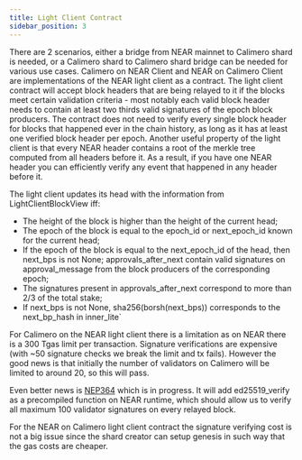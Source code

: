 ```yaml
---
title: Light Client Contract
sidebar_position: 3
---
```


There are 2 scenarios, either a bridge from NEAR mainnet to Calimero shard is needed, or a Calimero shard to Calimero shard bridge can be needed for various use cases. Calimero on NEAR Client and NEAR on Calimero Client are implementations of the NEAR light client as a contract. The light client contract will accept block headers that are being relayed to it if the blocks meet certain validation criteria - most notably each valid block header needs to contain at least two thirds valid signatures of the epoch block producers. The contract does not need to verify every single block header for blocks that happened ever in the chain history, as long as it has at least one verified block header per epoch. Another useful property of the light client is that every NEAR header contains a root of the merkle tree computed from all headers before it. As a result, if you have one NEAR header you can efficiently verify any event that happened in any header before it. 

The light client updates its head with the information from LightClientBlockView iff:


- The height of the block is higher than the height of the current head;
- The epoch of the block is equal to the epoch_id or next_epoch_id known for the current head;
- If the epoch of the block is equal to the next_epoch_id of the head, then next_bps is not None;
approvals_after_next contain valid signatures on approval_message from the block producers of the corresponding epoch;
- The signatures present in approvals_after_next correspond to more than 2/3 of the total stake;
- If next_bps is not None, sha256(borsh(next_bps)) corresponds to the next_bp_hash in inner_lite`


For Calimero on the NEAR light client there is a limitation as on NEAR there is a 300 Tgas limit per transaction. Signature verifications are expensive (with ~50 signature checks we break the limit and tx fails). However the good news is that initially the number of validators on Calimero will be limited to around 20, so this will pass.

Even better news is [NEP364](https://github.com/near/nearcore/issues/7567) which is in progress. It will add ed25519_verify as a precompiled function on NEAR runtime, which should allow us to verify all maximum 100 validator signatures on every relayed block.

For the NEAR on Calimero light client contract the signature verifying cost is not a big issue since the shard creator can setup genesis in such way that the gas costs are cheaper.
